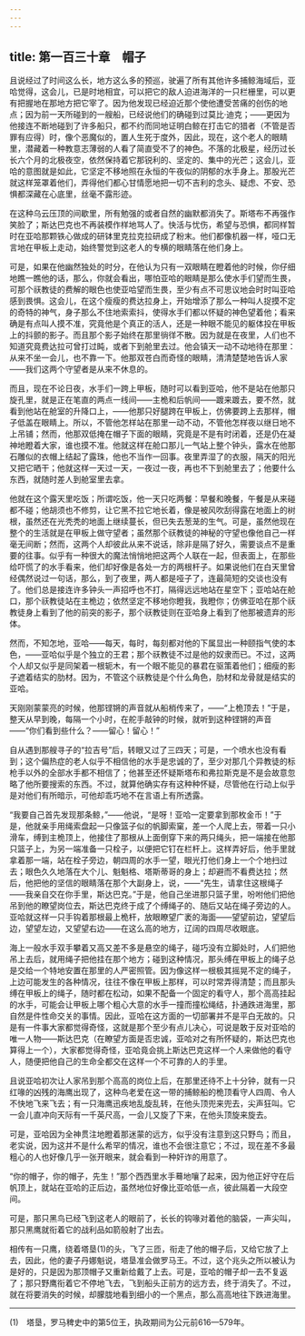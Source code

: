 ```yaml
---
---
---
```

title: 第一百三十章　帽子
---






且说经过了时间这么长，地方这么多的预巡，驶遍了所有其他许多捕鲸海域后，亚哈觉得，这会儿，已是时地相宜，可以把它的敌人迫进海洋的一只栏栅里，可以更有把握地在那地方把它宰了。因为他发现已经迫近那个使他遭受苦痛的创伤的地点；因为前一天所碰到的一艘船，已经说他们的确碰到过莫比·迪克；——更因为他接连不断地碰到了许多船只，都不约而同地证明白鲸在打击它的猎者（不管是否罪有应得）时，像个恶魔似的，置人生死于度外，因此，现在，这个老人的眼睛里，潜藏着一种教意志薄弱的人看了简直受不了的神色。不落的北极星，经历过长长六个月的北极夜空，依然保持着它那锐利的、坚定的、集中的光芒；这会儿，亚哈的意图就是如此，它坚定不移地照在永恒的午夜似的阴郁的水手身上。那股光芒就这样笼罩着他们，弄得他们都心甘情愿地把一切不吉利的念头、疑虑、不安、恐惧都深藏在心底里，丝毫不露形迹。

在这种乌云压顶的间歇里，所有勉强的或者自然的幽默都消失了。斯塔布不再强作笑脸了；斯达巴克也不再装模作样地骂人了。快活与忧伤，希望与恐惧，都同样暂时在亚哈那颗铁心做成的研钵里克拉克拉研成了粉末。他们都像机器一样，哑口无言地在甲板上走动，始终警觉到这老人的专横的眼睛落在他们身上。

可是，如果在他幽然独处的时分，在他认为只有一双眼睛在瞪着他的时候，你仔细地瞧一瞧他的话，那么，你就会看出，哪怕亚哈的眼睛是那么使水手们望而生畏，可那个祆教徒的费解的眼色也使亚哈望而生畏，至少有点不可思议地会时时叫亚哈感到畏惧。这会儿，在这个瘦瘦的费达拉身上，开始增添了那么一种叫人捉摸不定的奇特的神气，身子那么不住地索索抖，使得水手们都以怀疑的神色望着他；看来确是有点叫人摸不准，究竟他是个真正的活人，还是一种眼不能见的躯体投在甲板上的抖颤的影子。而且那个影子始终在那里徜徉不散。因为就是在夜里，人们也不知道究竟费达拉可曾打过盹，或者下到舱里去过。他会镇天一动不动地待在那里：从来不坐一会儿，也不靠一下。他那双苍白而奇怪的眼睛，清清楚楚地告诉人家——我们这两个守望者是从来不休息的。

而且，现在不论日夜，水手们一跨上甲板，随时可以看到亚哈，他不是站在他那只旋孔里，就是正在笔直的两点一线间——主桅和后帆间——踱来踱去，要不然，就看到他站在舱室的升降口上，——他那只好腿跨在甲板上，仿佛要跨上去那样，帽子低盖在眼睛上。所以，不管他怎样站在那里一动不动，不管他怎样夜以继日地不上吊铺；然而，他那双低掩在帽子下面的眼睛，究竟是不是有时闭着，还是仍在凝神地瞪着大家，谁也摸不准。他就这样在舱口那儿一气站上整个钟头，露水在他那石雕似的衣帽上结起了露珠，他也不当作一回事。夜里弄湿了的衣服，隔天的阳光又把它晒干；他就这样一天过一天，一夜过一夜，再也不下到舱里去了；他要什么东西，就随时差人到舱室里去拿。

他就在这个露天里吃饭；所谓吃饭，他一天只吃两餐：早餐和晚餐，午餐是从来碰都不碰；他胡须也不修剪，让它黑不拉它地长着，像是被风吹刮得露在地面上的树根，虽然还在光秃秃的地面上继续蔓长，但已失去葱茏的生气。可是，虽然他现在整个的生活就是在甲板上做守望者；虽然那个祆教徒的神秘的守望也像他自己一样毫无间断；然而，这两个人却彼此从来不说话，除非是隔了好久，需要谈点不是重要的往事。似乎有一种很大的魔法悄悄地把这两个人联在一起，但表面上，在那些给吓慌了的水手看来，他们却好像是各处一方的两根杆子。如果说他们在白天里曾经偶然说过一句话，那么，到了夜里，两人都是哑子了，连最简短的交谈也没有了。他们总是接连许多钟头一声招呼也不打，隔得远远地站在星空下；亚哈站在舱口，那个祆教徒站在主桅边；依然坚定不移地你瞪我，我瞪你；仿佛亚哈在那个祆教徒身上看到了他的前突的影子，那个祆教徒则在亚哈身上看到了他那被遗弃的形体。

然而，不知怎地，亚哈——每天，每时，每刻都对他的下属显出一种颐指气使的本色，——亚哈似乎是个独立的王君；那个祆教徒不过是他的奴隶而已。不过，这两个人却又似乎是同架着一根轭木，有一个眼不能见的暴君在驱策着他们；细瘦的影子遮着结实的肋材。因为，不管这个祆教徒是个什么角色，肋材和龙骨就是结实的亚哈。

天刚刚蒙蒙亮的时候，他那铿锵的声音就从船梢传来了，——“上桅顶去！”于是，整天从早到晚，每隔一个小时，在舵手敲钟的时候，就听到这种铿锵的声音——“你们看到些什么？——留心！留心！”

自从遇到那艘寻子的“拉吉号”后，转眼又过了三四天；可是，一个喷水也没有看到；这个偏热症的老人似乎不相信他的水手是忠诚的了，至少对那几个异教徒的标枪手以外的全部水手都不相信了；他甚至还怀疑斯塔布和弗拉斯克是不是会故意忽略了他所要搜索的东西。不过，就算他确实存有这种种怀疑，尽管他在行动上似乎是对他们有所暗示，可他却乖巧地不在言语上有所透露。

“我要自己首先发现那条鲸，”——他说，“是呀！亚哈一定要拿到那枚金币！”于是，他就亲手用绳索盘起一只像篮子似的帆脚索窠，差一个人爬上去，带着一只小滑车，缚到主桅顶上，他接住了那根从上面倒穿下来的两只绳头，把一端接在他那只篮子上，为另一端准备一只栓子，以便把它钉在栏杆上。这样弄好后，他手里就拿着那一端，站在栓子旁边，朝四周的水手一望，眼光打他们身上一个个地扫过去；眼色久久地落在大个儿、魁魁格、塔斯蒂哥的身上；却避而不看费达拉；然后，他把他的坚信的眼睛落在那个大副身上，说，——“先生，请拿住这根绳子——我亲自交在你手里，斯达巴克。”于是，他自己坐进那只篮子里，吩咐他们把他吊到他的瞭望岗位去，斯达巴克终于成了个缚绳子的、随后又站在绳子旁边的人。亚哈就这样一只手钩着那根最上桅杆，放眼瞭望广袤的海面——望望前边，望望后边，望望左边，又望望右边——在这么高的地方，辽阔的四周尽收眼底。

海上一般水手双手攀着又高又差不多是悬空的绳子，碰巧没有立脚处时，人们把他吊上去后，就用绳子把他挂在那个地方；碰到这种情况，那头缚在甲板上的绳子总是交给一个特地安置在那里的人严密照管。因为像这样一根极其摇晃不定的绳子，上边可能发生的各种情况，往往不像在甲板上那样，可以时常弄得清楚；而且那头缚在甲板上的绳子，随时都在松动，如果不配备一个固定的看守人，那个高高挂起的水手，可能会让甲板上哪个粗心大意的水手一撞而撞松绳结，扑通跌进海里，那自然是件性命交关的事情。因此，亚哈在这方面的一切部署并不是平白无故的。只是有一件事大家都觉得奇怪，这就是那个至少有点儿决心，可说是敢于反对亚哈的唯一人物——斯达巴克（在瞭望方面是否忠诚，亚哈对之有所怀疑的，斯达巴克也算得上一个），大家都觉得奇怪，亚哈竟会挑上斯达巴克这样一个人来做他的看守人，随便把他自己的生命全都交在这样一个不可靠的人的手里。

且说亚哈初次让人家吊到那个高高的岗位上后，在那里还待不上十分钟，就有一只红喙的凶残的海鹰出现了，这种鸟老爱在这一带的捕鲸船的桅顶看守人四周、令人不快地飞来飞去；有一只海鹰迅疾地乱旋乱转，在他头顶兜来兜去，尖声狂叫。它一会儿直冲向天际有一千英尺高，一会儿又旋了下来，在他头顶旋来旋去。

可是，亚哈因为全神贯注地瞪着那迷蒙的远方，似乎没有注意到这只野鸟；而且，老实说，因为这并不是什么希罕的情况，谁也不会很注意它；不过，现在差不多最粗心的人也好像几乎一张开眼来，就会看到一种奸诈的用意了。

“你的帽子，你的帽子，先生！”那个西西里水手蓦地嚷了起来，因为他正好守在后帆顶上，就站在亚哈的正后边，虽然地位好像比亚哈低一点，彼此隔着一大段空间。

可是，那只黑鸟已经飞到这老人的眼前了，长长的钩喙对着他的脑袋，一声尖叫，那只黑鹰就衔着它的战利品如箭般射了出去。

相传有一只鹰，绕着塔垦(1)的头，飞了三匝，衔走了他的帽子后，又给它放了上去，因此，他的妻子丹娜魁说，塔垦准会做罗马王。不过，这个兆头之所以被认为是好的，只是因为那顶帽子又重新给戴了上去。可是，亚哈的帽子却一去不复返了；那只野鹰衔着它不停地飞去，飞到船头正前方的远方去，终于消失了。不过，就在将要消失的时候，却朦胧地看到细小的一个黑点，那么高高地往下跌进海里。



* * *



(1)　塔垦，罗马稗史中的第5位王，执政期间为公元前616—579年。
